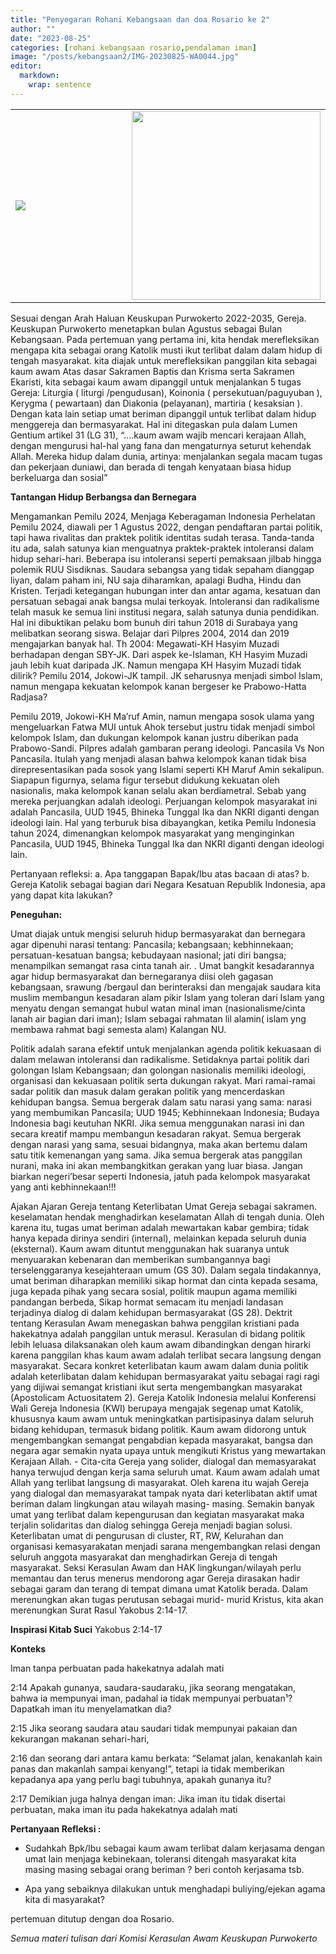 ```yaml
---
title: "Penyegaran Rohani Kebangsaan dan doa Rosario ke 2"
author: ""
date: "2023-08-25"
categories: [rohani kebangsaan rosario,pendalaman iman]
image: "/posts/kebangsaan2/IMG-20230825-WA0044.jpg"
editor: 
  markdown: 
    wrap: sentence
---
```


|                                                    |                                                              |
|---------------------------------|---------------------------------------|
| ![](/posts/kebangsaan2/IMG-20230825-WA0036(1).jpg) | ![](/posts/kebangsaan2/EDrop_1702907153266.jpg){width="302"} |

Sesuai dengan Arah Haluan Keuskupan Purwokerto 2022-2035, Gereja.
Keuskupan Purwokerto menetapkan bulan Agustus sebagai Bulan Kebangsaan.
Pada pertemuan yang pertama ini, kita hendak merefleksikan mengapa kita sebagai orang Katolik musti ikut terlibat dalam dalam hidup di tengah masyarakat.
kita diajak untuk merefleksikan panggilan kita sebagai kaum awam Atas dasar Sakramen Baptis dan Krisma serta Sakramen Ekaristi, kita sebagai kaum awam dipanggil untuk menjalankan 5 tugas Gereja: Liturgia ( liturgi /pengudusan), Koinonia ( persekutuan/paguyuban ), Kerygma ( pewartaan) dan Diakonia (pelayanan), martiria ( kesaksian ).
Dengan kata lain setiap umat beriman dipanggil untuk terlibat dalam hidup menggereja dan bermasyarakat.
Hal ini ditegaskan pula dalam Lumen Gentium artikel 31 (LG 31), "....kaum awam wajib mencari kerajaan Allah, dengan mengurusi hal-hal yang fana dan mengaturnya seturut kehendak Allah. Mereka hidup dalam dunia, artinya: menjalankan segala macam tugas dan pekerjaan duniawi, dan berada di tengah kenyataan biasa hidup berkeluarga dan sosial"

**Tantangan Hidup Berbangsa dan Bernegara**

Mengamankan Pemilu 2024, Menjaga Keberagaman Indonesia Perhelatan Pemilu 2024, diawali per 1 Agustus 2022, dengan pendaftaran partai politik, tapi hawa rivalitas dan praktek politik identitas sudah terasa.
Tanda-tanda itu ada, salah satunya kian menguatnya praktek-praktek intoleransi dalam hidup sehari-hari.
Beberapa isu intoleransi seperti pemaksaan jilbab hingga polemik RUU Sisdiknas.
Saudara sebangsa yang tidak sepaham dianggap liyan, dalam paham ini, NU saja diharamkan, apalagi Budha, Hindu dan Kristen.
Terjadi ketegangan hubungan inter dan antar agama, kesatuan dan persatuan sebagai anak bangsa mulai terkoyak.
Intoleransi dan radikalisme telah masuk ke semua lini institusi negara, salah satunya dunia pendidikan.
Hal ini dibuktikan pelaku bom bunuh diri tahun 2018 di Surabaya yang melibatkan seorang siswa.
Belajar dari Pilpres 2004, 2014 dan 2019 mengajarkan banyak hal.
Th 2004: Megawati-KH Hasyim Muzadi berhadapan dengan SBY-JK.
Dari aspek ke-Islaman, KH Hasyim Muzadi jauh lebih kuat daripada JK.
Namun mengapa KH Hasyim Muzadi tidak dilirik?
Pemilu 2014, Jokowi-JK tampil.
JK seharusnya menjadi simbol Islam, namun mengapa kekuatan kelompok kanan bergeser ke Prabowo-Hatta Radjasa?

Pemilu 2019, Jokowi-KH Ma'ruf Amin, namun mengapa sosok ulama yang mengeluarkan Fatwa MUI untuk Ahok tersebut justru tidak menjadi simbol kelompok Islam, dan dukungan kelompok kanan justru diberikan pada Prabowo-Sandi.
Pilpres adalah gambaran perang ideologi.
Pancasila Vs Non Pancasila.
Itulah yang menjadi alasan bahwa kelompok kanan tidak bisa direpresentasikan pada sosok yang Islami seperti KH Maruf Amin sekalipun.
Siapapun figurnya, selama figur tersebut didukung kekuatan oleh nasionalis, maka kelompok kanan selalu akan berdiametral.
Sebab yang mereka perjuangkan adalah ideologi.
Perjuangan kelompok masyarakat ini adalah Pancasila, UUD 1945, Bhineka Tunggal Ika dan NKRI diganti dengan ideologi lain.
Hal yang terburuk bisa dibayangkan, ketika Pemilu Indonesia tahun 2024, dimenangkan kelompok masyarakat yang menginginkan Pancasila, UUD 1945, Bhineka Tunggal Ika dan NKRI diganti dengan ideologi lain.

Pertanyaan refleksi: a.
Apa tanggapan Bapak/Ibu atas bacaan di atas?
b.
Gereja Katolik sebagai bagian dari Negara Kesatuan Republik Indonesia, apa yang dapat kita lakukan?

**Peneguhan:**

Umat diajak untuk mengisi seluruh hidup bermasyarakat dan bernegara agar dipenuhi narasi tentang: Pancasila; kebangsaan; kebhinnekaan; persatuan-kesatuan bangsa; kebudayaan nasional; jati diri bangsa; menampilkan semangat rasa cinta tanah air.
. Umat bangkit kesadarannya agar hidup bermasyarakat dan bernegaranya diisi oleh gagasan kebangsaan, srawung /bergaul dan berinteraksi dan mengajak saudara kita muslim membangun kesadaran alam pikir Islam yang toleran dari Islam yang menyatu dengan semangat hubul watan minal iman (nasionalisme/cinta lanah air bagian dari iman); Islam sebagai rahmatan lil alamin( islam yng membawa rahmat bagi semesta alam) Kalangan NU.

Politik adalah sarana efektif untuk menjalankan agenda politik kekuasaan di dalam melawan intoleransi dan radikalisme.
Setidaknya partai politik dari golongan Islam Kebangsaan; dan golongan nasionalis memiliki ideologi, organisasi dan kekuasaan politik serta dukungan rakyat.
Mari ramai-ramai sadar politik dan masuk dalam gerakan politik yang mencerdaskan kehidupan bangsa.
Semua bergerak dalam satu narasi yang sama: narasi yang membumikan Pancasila; UUD 1945; Kebhinnekaan Indonesia; Budaya Indonesia bagi keutuhan NKRI.
Jika semua menggunakan narasi ini dan secara kreatif mampu membangun kesadaran rakyat.
Semua bergerak dengan narasi yang sama, sesuai bidangnya, maka akan bertemu dalam satu titik kemenangan yang sama.
Jika semua bergerak atas panggilan nurani, maka ini akan membangkitkan gerakan yang luar biasa.
Jangan biarkan negeri'besar seperti Indonesia, jatuh pada kelompok masyarakat yang anti kebhinnekaan!!!

Ajakan Ajaran Gereja tentang Keterlibatan Umat Gereja sebagai sakramen.
keselamatan hendak menghadirkan keselamatan Allah di tengah dunia.
Oleh karena itu, tugas umat beriman adalah mewartakan kabar gembira; tidak hanya kepada dirinya sendiri (internal), melainkan kepada seluruh dunia (eksternal).
Kaum awam dituntut menggunakan hak suaranya untuk menyuarakan kebenaran dan memberikan sumbangannya bagi terselenggaranya kesejahteraan umum (GS 30).
Dalam segala tindakannya, umat beriman diharapkan memiliki sikap hormat dan cinta kepada sesama, juga kepada pihak yang secara sosial, politik maupun agama memiliki pandangan berbeda, Sikap hormat semacam itu menjadi landasan terjadinya dialog di dalam kehidupan bermasyarakat (GS 28).
Dektrit tentang Kerasulan Awam menegaskan bahwa penggilan kristiani pada hakekatnya adalah panggilan untuk merasul.
Kerasulan di bidang politik lebih leluasa dilaksanakan oleh kaum awam dibandingkan dengan hirarki karena panggilan khas kaum awam adalah terlibat secara langsung dengan masyarakat.
Secara konkret keterlibatan kaum awam dalam dunia politik adalah keterlibatan dalam kehidupan bermasyarakat yaitu sebagai ragi ragi yang dijiwai semangat kristiani ikut serta mengembangkan masyarakat (Apostolicam Actuositatem 2).
Gereja Katolik Indonesia melalui Konferensi Wali Gereja Indonesia (KWI) berupaya mengajak segenap umat Katolik, khususnya kaum awam untuk meningkatkan partisipasinya dalam seluruh bidang kehidupan, termasuk bidang politik.
Kaum awam didorong untuk mengembangkan semangat pengabdian kepada masyarakat, bangsa dan negara agar semakin nyata upaya untuk mengikuti Kristus yang mewartakan Kerajaan Allah.
- Cita-cita Gereja yang solider, dialogal dan memasyarakat hanya terwujud dengan kerja sama seluruh umat.
Kaum awam adalah umat Allah yang terlibat langsung di masyarakat.
Oleh karena itu wajah Gereja yang dialogal dan memasyarakat tampak nyata dari keterlibatan aktif umat beriman dalam lingkungan atau wilayah masing- masing.
Semakin banyak umat yang terlibat dalam kepengurusan dan kegiatan masyarakat maka terjalin solidaritas dan dialog sehingga Gereja menjadi bagian solusi.
Keterlibatan umat di pengurusan di cluster, RT, RW, Kelurahan dan organisasi kemasyarakatan menjadi sarana mengembangkan relasi dengan seluruh anggota masyarakat dan menghadirkan Gereja di tengah masyarakat.
Seksi Kerasulan Awam dan HAK lingkungan/wilayah perlu memantau dan terus menerus mendorong agar Gereja dirasakan hadir sebagai garam dan terang di tempat dimana umat Katolik berada.
Dalam merenungkan akan tugas perutusan sebagai murid- murid Kristus, kita akan merenungkan Surat Rasul Yakobus 2:14-17.

**Inspirasi Kitab Suci** Yakobus 2:14-17

**Konteks**

Iman tanpa perbuatan pada hakekatnya adalah mati

2:14 Apakah gunanya, saudara-saudaraku, jika seorang mengatakan, bahwa ia mempunyai iman, padahal ia tidak mempunyai perbuatan¹?
Dapatkah iman itu menyelamatkan dia?

2:15 Jika seorang saudara atau saudari tidak mempunyai pakaian dan kekurangan makanan sehari-hari,

2:16 dan seorang dari antara kamu berkata: "Selamat jalan, kenakanlah kain panas dan makanlah sampai kenyang!", tetapi ia tidak memberikan kepadanya apa yang perlu bagi tubuhnya, apakah gunanya itu?

2:17 Demikian juga halnya dengan iman: Jika iman itu tidak disertai perbuatan, maka iman itu pada hakekatnya adalah mati

**Pertanyaan Refleksi :**

-   Sudahkah Bpk/Ibu sebagai kaum awam terlibat dalam kerjasama dengan umat lain menjaga kebinekaan, toleransi ditengah masyarakat kita masing masing sebagai orang beriman ?
    beri contoh kerjasama tsb.

-   Apa yang sebaiknya dilakukan untuk menghadapi buliying/ejekan agama kita di masyarakat?

pertemuan ditutup dengan doa Rosario.

*Semua materi tulisan dari Komisi Kerasulan Awam Keuskupan Purwokerto*
